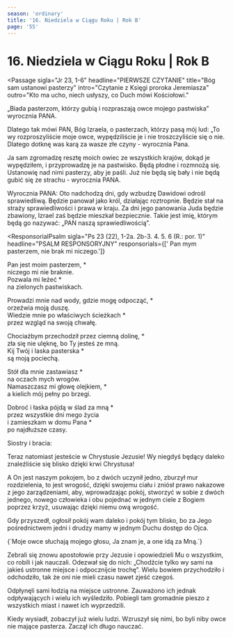 ```yaml
---
season: 'ordinary'
title: '16. Niedziela w Ciągu Roku | Rok B'
page: '55'
---
```


# 16. Niedziela w Ciągu Roku | Rok B

<Passage
  sigla="Jr 23, 1-6"
  headline="PIERWSZE CZYTANIE"
  title="Bóg sam ustanowi pasterzy"
  intro="Czytanie z Księgi proroka Jeremiasza"
  outro="Kto ma ucho, niech usłyszy, co Duch mówi Kościołowi."
>
  <p>„Biada pasterzom, którzy gubią i rozpraszają owce mojego pastwiska” wyrocznia PANA.</p>
  <p>Dlatego tak mówi PAN, Bóg Izraela, o pasterzach, którzy pasą mój lud: „To wy rozproszyliście moje owce, wypędziliście je i nie troszczyliście się o nie. Dlatego dotknę was karą za wasze złe czyny - wyrocznia Pana.</p>
  <p>Ja sam zgromadzę resztę moich owiec ze wszystkich krajów, dokąd je wypędziłem, i przyprowadzę je na pastwisko. Będą płodne i rozmnożą się. Ustanowię nad nimi pasterzy, aby je paśli. Już nie będą się bały i nie będą gubić się ze strachu - wyrocznia PANA.</p>
  <p>Wyrocznia PANA: Oto nadchodzą dni, gdy wzbudzę Dawidowi odrośl sprawiedliwą. Będzie panował jako król, działając roztropnie. Będzie stał na straży sprawiedliwości i prawa w kraju. Za dni jego panowania Juda będzie zbawiony, Izrael zaś będzie mieszkał bezpiecznie. Takie jest imię, którym będą go nazywać: „PAN naszą sprawiedliwością”.</p>
</Passage>

<ResponsorialPsalm
  sigla="Ps 23 (22), 1-2a. 2b-3. 4. 5. 6 (R.: por. 1)"
  headline="PSALM RESPONSORYJNY"
  responsorials={[' Pan mym pasterzem, nie brak mi niczego.']}
>
  <p>Pan jest moim pasterzem, *<br/>niczego mi nie braknie.<br/>Pozwala mi leżeć *<br/>na zielonych pastwiskach.</p>
  <p>Prowadzi mnie nad wody, gdzie mogę odpocząć, *<br/>orzeźwia moją duszę.<br/>Wiedzie mnie po właściwych ścieżkach *<br/>przez wzgląd na swoją chwałę.</p>
  <p>Chociażbym przechodził przez ciemną dolinę, *<br/>zła się nie ulęknę, bo Ty jesteś ze mną.<br/>Kij Twój i laska pasterska *<br/>są moją pociechą.</p>
  <p>Stół dla mnie zastawiasz *<br/>na oczach mych wrogów.<br/>Namaszczasz mi głowę olejkiem, *<br/>a kielich mój pełny po brzegi.</p>
  <p>Dobroć i łaska pójdą w ślad za mną *<br/>przez wszystkie dni mego życia<br/>i zamieszkam w domu Pana *<br/>po najdłuższe czasy.</p>
</ResponsorialPsalm>
<Passage
  sigla="Ef 2, 13-18"
  headline="DRUGIE CZYTANIE"
  title="Chrystus jednoczy ludzkość"
  intro="Czytanie z Listu świętego Pawła Apostoła do Efezjan"
  outro="Kto ma ucho, niech usłyszy, co Duch mówi Kościołowi."
>
  <p>Siostry i bracia:</p>
  <p>Teraz natomiast jesteście w Chrystusie Jezusie! Wy niegdyś będący daleko znaleźliście się blisko dzięki krwi Chrystusa!</p>
  <p>A On jest naszym pokojem, bo z dwóch uczynił jedno, zburzył mur rozdzielenia, to jest wrogość, dzięki swojemu ciału i zniósł prawo nakazowe z jego zarządzeniami, aby, wprowadzając pokój, stworzyć w sobie z dwóch jednego, nowego człowieka i obu pojednać w jednym ciele z Bogiem poprzez krzyż, usuwając dzięki niemu ową wrogość.</p>
  <p>Gdy przyszedł, ogłosił pokój wam daleko i pokój tym blisko, bo za Jego pośrednictwem jedni i drudzy mamy w jednym Duchu dostęp do Ojca.</p>
</Passage>
<Passage
  sigla="J 10, 27"
  headline="AKLAMACJA"
  acclamation="Alleluja, alleluja, alleluja."
>
  {`Moje owce słuchają mojego głosu,
Ja znam je, a one idą za Mną.`}
</Passage>
<Passage
  sigla="Mk 6, 30-34"
  headline="EWANGELIA"
  title="Jezus dobry pasterz"
  intro=" Słowa Ewangelii według świętego Marka"
  outro="Oto słowo Pańskie"
>
  <p>Zebrali się znowu apostołowie przy Jezusie i opowiedzieli Mu o wszystkim, co robili i jak nauczali. Odezwał się do nich: „Chodźcie tylko wy sami na jakieś ustronne miejsce i odpocznijcie trochę”. Wielu bowiem przychodziło i odchodziło, tak że oni nie mieli czasu nawet zjeść czegoś.</p>
  <p>Odpłynęli sami łodzią na miejsce ustronne. Zauważono ich jednak odpływających i wielu ich wyśledziło. Pobiegli tam gromadnie pieszo z wszystkich miast i nawet ich wyprzedzili.</p>
  <p>Kiedy wysiadł, zobaczył już wielu ludzi. Wzruszył się nimi, bo byli niby owce nie mające pasterza. Zaczął ich długo nauczać.</p>
</Passage>
